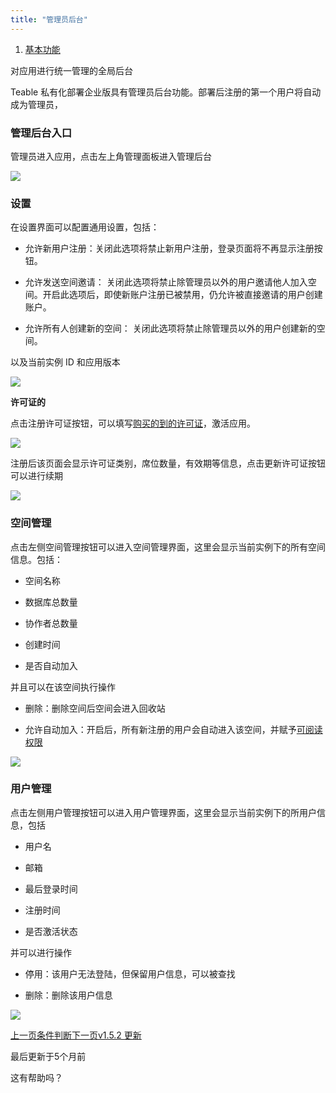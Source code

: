 ```yaml
---
title: "管理员后台"
---
```


1. [基本功能](/ji-ben-gong-neng)

对应用进行统一管理的全局后台

Teable 私有化部署企业版具有管理员后台功能。部署后注册的第一个用户将自动成为管理员，

### 管理后台入口

管理员进入应用，点击左上角管理面板进入管理后台

![](/images/ji-ben-gong-neng/a248626c931471b3.png)

### 设置

在设置界面可以配置通用设置，包括：

* 允许新用户注册：关闭此选项将禁止新用户注册，登录页面将不再显示注册按钮。

* 允许发送空间邀请： 关闭此选项将禁止除管理员以外的用户邀请他人加入空间。开启此选项后，即使新账户注册已被禁用，仍允许被直接邀请的用户创建账户。

* 允许所有人创建新的空间： 关闭此选项将禁止除管理员以外的用户创建新的空间。

以及当前实例 ID 和应用版本

![](/images/ji-ben-gong-neng/30b53d0786df60f0.png)

**许可证的**

点击注册许可证按钮，可以填写[购买的到的许可证](https://app.teable.cn/setting/license-plan)，激活应用。

![](/images/ji-ben-gong-neng/cb23e28c58fe2991.png)

注册后该页面会显示许可证类别，席位数量，有效期等信息，点击更新许可证按钮可以进行续期

![](/images/ji-ben-gong-neng/3e0dc36fb6c5f104.png)

### 空间管理

点击左侧空间管理按钮可以进入空间管理界面，这里会显示当前实例下的所有空间信息。包括：

* 空间名称

* 数据库总数量

* 协作者总数量

* 创建时间

* 是否自动加入

并且可以在该空间执行操作

* 删除：删除空间后空间会进入回收站

* 允许自动加入：开启后，所有新注册的用户会自动进入该空间，并赋予[可阅读权限](/ji-ben-gong-neng/xie-zuo/xie-zuo-quan-xian)

![](/images/ji-ben-gong-neng/fe637cdf26bbd5e1.png)

### 用户管理

点击左侧用户管理按钮可以进入用户管理界面，这里会显示当前实例下的所用户信息，包括

* 用户名

* 邮箱

* 最后登录时间

* 注册时间

* 是否激活状态

并可以进行操作

* 停用：该用户无法登陆，但保留用户信息，可以被查找

* 删除：删除该用户信息

![](/images/ji-ben-gong-neng/2957241a218c70d8.png)

[上一页条件判断](/ji-ben-gong-neng/zi-dong-hua/tiao-jian-pan-duan)[下一页v1.5.2 更新](/geng-xin-ri-zhi/v1.5.2-geng-xin)

最后更新于5个月前

这有帮助吗？

